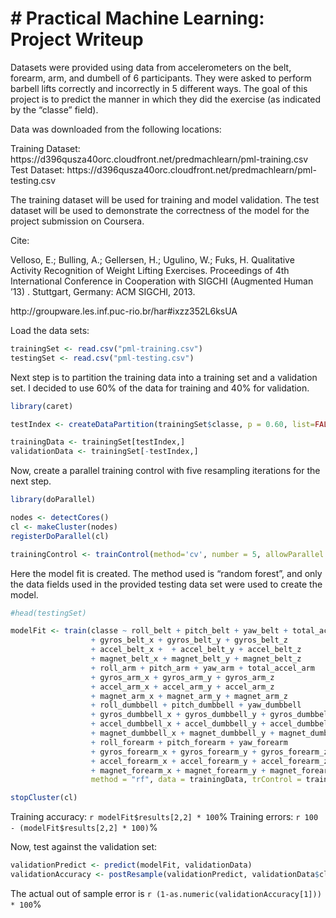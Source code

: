 # Practical Machine Learning: Project Writeup
========================================================

Datasets were provided using data from accelerometers on the belt, forearm, arm, and dumbell of 6 participants. They were asked to perform barbell lifts correctly and incorrectly in 5 different ways. The goal of this project is to predict the manner in which they did the exercise (as indicated by the "classe" field).

Data was downloaded from the following locations:

Training Dataset: https://d396qusza40orc.cloudfront.net/predmachlearn/pml-training.csv
Test Dataset: https://d396qusza40orc.cloudfront.net/predmachlearn/pml-testing.csv

The training dataset will be used for training and model validation. The test dataset will be used to demonstrate the correctness of the model for the project submission on Coursera.

Cite:

Velloso, E.; Bulling, A.; Gellersen, H.; Ugulino, W.; Fuks, H. Qualitative Activity Recognition of Weight Lifting Exercises. Proceedings of 4th International Conference in Cooperation with SIGCHI (Augmented Human '13) . Stuttgart, Germany: ACM SIGCHI, 2013.

http://groupware.les.inf.puc-rio.br/har#ixzz352L6ksUA

Load the data sets:

```r
trainingSet <- read.csv("pml-training.csv")
testingSet <- read.csv("pml-testing.csv")
```

Next step is to partition the training data into a training set and a validation set. I decided to use 60% of the data for training and 40% for validation.

```r
library(caret)

testIndex <- createDataPartition(trainingSet$classe, p = 0.60, list=FALSE)

trainingData <- trainingSet[testIndex,]
validationData <- trainingSet[-testIndex,]
```

Now, create a parallel training control with five resampling iterations for the next step.
```r
library(doParallel)

nodes <- detectCores()
cl <- makeCluster(nodes)
registerDoParallel(cl)

trainingControl <- trainControl(method='cv', number = 5, allowParallel = TRUE)
```

Here the model fit is created. The method used is "random forest", and only the data fields used in the provided testing data set were used to create the model.
```r
#head(testingSet)

modelFit <- train(classe ~ roll_belt + pitch_belt + yaw_belt + total_accel_belt
                  + gyros_belt_x + gyros_belt_y + gyros_belt_z
                  + accel_belt_x +  + accel_belt_y + accel_belt_z
                  + magnet_belt_x + magnet_belt_y + magnet_belt_z
                  + roll_arm + pitch_arm + yaw_arm + total_accel_arm
                  + gyros_arm_x + gyros_arm_y + gyros_arm_z
                  + accel_arm_x + accel_arm_y + accel_arm_z
                  + magnet_arm_x + magnet_arm_y + magnet_arm_z
                  + roll_dumbbell + pitch_dumbbell + yaw_dumbbell
                  + gyros_dumbbell_x + gyros_dumbbell_y + gyros_dumbbell_z
                  + accel_dumbbell_x + accel_dumbbell_y + accel_dumbbell_z
                  + magnet_dumbbell_x + magnet_dumbbell_y + magnet_dumbbell_z
                  + roll_forearm + pitch_forearm + yaw_forearm
                  + gyros_forearm_x + gyros_forearm_y + gyros_forearm_z
                  + accel_forearm_x + accel_forearm_y + accel_forearm_z
                  + magnet_forearm_x + magnet_forearm_y + magnet_forearm_z,
                  method = "rf", data = trainingData, trControl = trainingControl)

stopCluster(cl)
```

Training accuracy: `r modelFit$results[2,2] * 100`%
Training errors: `r 100 - (modelFit$results[2,2] * 100)`%

Now, test against the validation set:
```r
validationPredict <- predict(modelFit, validationData)
validationAccuracy <- postResample(validationPredict, validationData$classe)
```

The actual out of sample error is `r (1-as.numeric(validationAccuracy[1])) * 100`%
